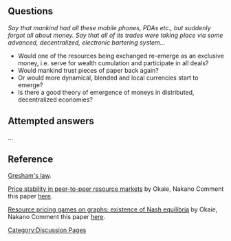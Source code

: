 [[Category:Discussion Pages]] 

== Questions ==

''Say that mankind had all these mobile phones, PDAs etc., but suddenly forgot all about money. Say that all of its trades were taking place via some advanced, decentralized, electronic bartering system...''
* Would one of the resources being exchanged re-emerge as an exclusive money, i.e. serve for wealth cumulation and participate in all deals? 
* Would mankind trust pieces of paper back again?
* Or would more dynamical, blended and local currencies start to emerge?
* Is there a good theory of emergence of moneys in distributed, decentralized economies?

== Attempted answers ==

...

== Reference ==

[[Gresham%27s_law|Gresham's law]].

[http://ieeexplore.ieee.org/xpls/abs_all.jsp?arnumber=5662594 Price stability in peer-to-peer resource markets] by Okaie, Nakano
Comment this paper [[OkaieNakanoStability|here]].

[http://www.springerlink.com/content/213187v363028302/ Resource pricing games on graphs: existence of Nash equilibria] by Okaie, Nakano
Comment this paper [[OkaieNakanoNash|here]].